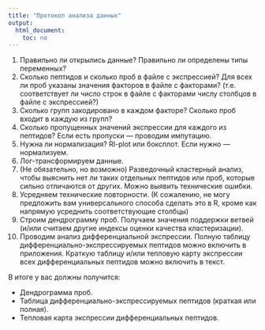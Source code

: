 ```yaml
---
title: "Протокол анализа данных"
output:
  html_document:
    toc: no
---
```


1. Правильно ли открылись данные? Правильно ли определены типы переменных?
1. Сколько пептидов и сколько проб в файле с экспрессией? Для всех ли проб указаны значения факторов в файле с факторами? (т.е. соответствует ли число строк в файле с факторами числу столбцов в файле с экспрессией?)
1. Сколько групп закодировано в каждом факторе? Сколько проб входит в каждую из групп?
1. Сколько пропущенных значений экспрессии для каждого из пептидов? Если есть пропуски --- проводим импутацию.
1. Нужна ли нормализация? RI-plot или боксплот. Если нужно --- нормализуем.
1. Лог-трансформируем данные.
1. (Не обязательно, но возможно) Разведочный кластерный анализ, чтобы выяснить нет ли таких отдельных пептидов или проб, которые сильно отличаются от других. Можно выявить технические ошибки.
1. Усредняем технические повторности. (К сожалению, не могу предложить вам универсального способа сделать это в R, кроме как напрямую усреднить соответствующие столбцы)
1. Строим дендрограмму проб. Получаем значения поддержки ветвей (и/или считаем другие индексы оценки качества кластеризации).
1. Проводим анализ дифференциальной экспрессии. Полную таблицу дифференциально-экспрессируемых пептидов можно включить в приложения. Краткую таблицу и/или тепловую карту экспрессии всех дифференциальных пептидов  можно включить в текст.

В итоге у вас должны получится:

- Дендрограмма проб.
- Таблица дифференциально-экспрессируемых пептидов (краткая или полная).
- Тепловая карта экспрессии дифференциальных пептидов.
